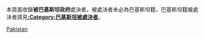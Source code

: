 本頁面收錄'''被巴基斯坦政府'''處決者，被處決者未必為巴基斯坦籍，巴基斯坦籍被處決者請見'''[[:Category:巴基斯坦被處決者|:Category:巴基斯坦被處決者]]'''。

[[Category:被各國處決者|Pakistan]]